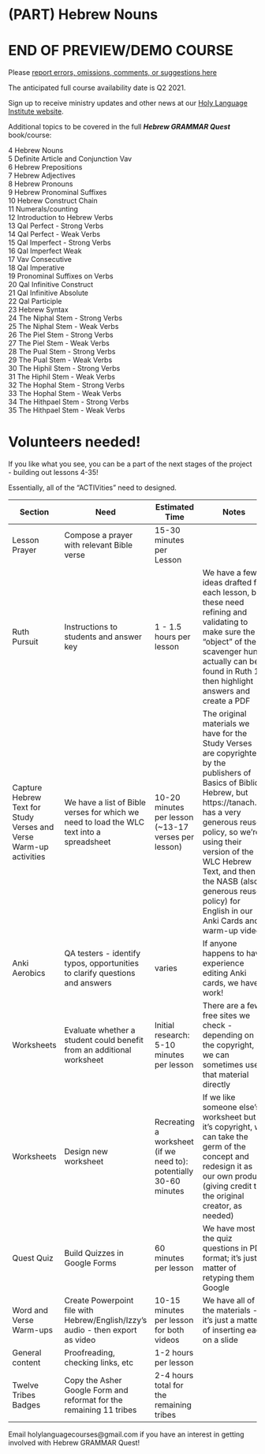 # (PART) Hebrew Nouns {-}

# END OF PREVIEW/DEMO COURSE {-}

Please [report errors, omissions, comments, or suggestions here](#report_issue)

The anticipated full course availability date is Q2 2021.

Sign up to receive ministry updates and other news at our [Holy Language Institute website](https://holylanguage.com).

Additional topics to be covered in the full ***Hebrew GRAMMAR Quest*** book/course:

4 Hebrew Nouns  
5 Definite Article and Conjunction Vav   
6 Hebrew Prepositions   
7 Hebrew Adjectives   
8 Hebrew Pronouns  
9 Hebrew Pronominal Suffixes   
10 Hebrew Construct Chain   
11 Numerals/counting  
12 Introduction to Hebrew Verbs   
13 Qal Perfect - Strong Verbs   
14 Qal Perfect - Weak Verbs  
15 Qal Imperfect - Strong Verbs  
16 Qal Imperfect Weak   
17 Vav Consecutive   
18 Qal Imperative   
19 Pronominal Suffixes on Verbs  
20 Qal Infinitive Construct    
21 Qal Infinitive Absolute   
22 Qal Participle   
23 Hebrew Syntax  
24 The Niphal Stem - Strong Verbs   
25 The Niphal Stem - Weak Verbs   
26 The Piel Stem - Strong Verbs   
27 The Piel Stem - Weak Verbs  
28 The Pual Stem - Strong Verbs   
29 The Pual Stem - Weak Verbs  
30 The Hiphil Stem - Strong Verbs   
31 The Hiphil Stem - Weak Verbs  
32 The Hophal Stem - Strong Verbs   
33 The Hophal Stem - Weak Verbs  
34 The Hithpael Stem - Strong Verbs   
35 The Hithpael Stem - Weak Verbs  

# Volunteers needed! {-}

If you like what you see, you can be a part of the next stages of the project - building out lessons 4-35!

Essentially, all of the "ACTIVities" need to designed.

<small>

| Section                                                             | Need                                                                                       | Estimated Time                                                      | Notes                                                                                                                                                                                                                                                                                                                                      |   |
|---------------------------------------------------------------------|--------------------------------------------------------------------------------------------|---------------------------------------------------------------------|--------------------------------------------------------------------------------------------------------------------------------------------------------------------------------------------------------------------------------------------------------------------------------------------------------------------------------------------|---|
| Lesson Prayer                                                       | Compose a prayer with relevant Bible verse                                                 | 15-30 minutes per Lesson                                            |                                                                                                                                                                                                                                                                                                                                            |   |
| Ruth Pursuit                                                        | Instructions to students and answer key                                                                   | 1 - 1.5 hours per lesson                                           | We have a few ideas drafted for each lesson, but these need   refining and validating to make sure the “object” of the scavenger hunt   actually can be found in Ruth 1-then highlight answers and create a PDF                                                                                                                                                                    |   |
| Capture Hebrew Text for Study Verses and Verse Warm-up activities | We have a list of Bible verses for which we need to load the   WLC text into a spreadsheet | 10-20 minutes per lesson (~13-17 verses per lesson)                 | The original materials we have for the Study Verses are   copyrighted by the publishers of Basics of Biblical Hebrew,   but https://tanach.us has a very generous reuse policy, so we’re   using their version of the WLC Hebrew Text, and then the NASB (also a   generous reuse policy) for English in our Anki Cards and warm-up videos |   |
| Anki Aerobics                                                       | QA testers  - identify   typos, opportunities to clarify questions and answers             | varies                                                              | If anyone happens to have experience editing Anki cards, we   have work!                                                                                                                                                                                                                                                                   |   |
| Worksheets                                                          | Evaluate whether a student could benefit from an additional   worksheet                    | Initial research: 5-10 minutes per lesson                           | There are a few free sites we check - depending on the   copyright, we can sometimes use that material directly                                                                                                                                                                                                                            |   |
| Worksheets                                                          | Design new worksheet                                                                       | Recreating a worksheet (if we need to): potentially 30-60   minutes | If we like someone else's worksheet but it's copyright, we can   take the germ of the concept and redesign it as our own product (giving   credit to the original creator, as needed)                                                                                                                                                      |   |
| Quest Quiz                                                          | Build Quizzes in Google Forms                                                              | 60 minutes per lesson                                               | We have most of the quiz questions in PDF format; it's just a   matter of retyping them in Google                                                                                                                                                                                                                                          |   |
| Word and Verse Warm-ups                                             | Create Powerpoint file with Hebrew/English/Izzy's audio - then   export as video           | 10-15 minutes per lesson for both videos                            | We have all of the materials - it's just a matter of inserting   each on a slide                                                                                                                                                                                                                                                           |   |
| General content                                                     | Proofreading, checking links, etc                                                          | 1-2 hours per lesson                                                |                                                                                                                                                                                                                                                                                                                                            |   |
| Twelve Tribes Badges                                                | Copy the Asher Google Form and reformat for the   remaining 11 tribes                      | 2-4 hours total for the   remaining tribes                          |                                                                                                                                                                                                                                                                                                                                            |   |

</small>

Email holylanguagecourses@gmail.com if you have an interest in getting involved with Hebrew GRAMMAR Quest!
    